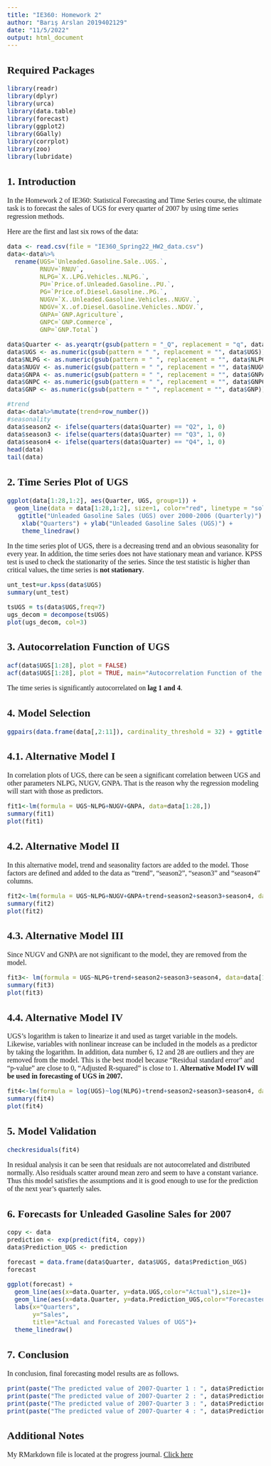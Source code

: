 ```yaml
---
title: "IE360: Homework 2"
author: "Barış Arslan 2019402129"
date: "11/5/2022"
output: html_document
---
```


<style type="text/css">
  title {
  font-style: bold}
  body{
  font-family: Times New Roman;
  font-size: 12pt;
}
</style>

## Required Packages
```r
library(readr)
library(dplyr)
library(urca)
library(data.table)
library(forecast)
library(ggplot2)
library(GGally)
library(corrplot)
library(zoo)
library(lubridate)
```

## 1. Introduction

In the Homework 2 of IE360: Statistical Forecasting and Time Series course, the ultimate task is to forecast the sales of UGS for every quarter of 2007 by using time series
regression methods.

Here are the first and last six rows of the data:
```r
data <- read.csv(file = "IE360_Spring22_HW2_data.csv")
data<-data%>%
  rename(UGS=`Unleaded.Gasoline.Sale..UGS.`,
         RNUV=`RNUV`,
         NLPG=`X..LPG.Vehicles..NLPG.`,
         PU=`Price.of.Unleaded.Gasoline..PU.`,
         PG=`Price.of.Diesel.Gasoline..PG.`,
         NUGV=`X..Unleaded.Gasoline.Vehicles..NUGV.`,
         NDGV=`X..of.Diesel.Gasoline.Vehicles..NDGV.`,
         GNPA=`GNP.Agriculture`,
         GNPC=`GNP.Commerce`,
         GNP=`GNP.Total`)

data$Quarter <- as.yearqtr(gsub(pattern = "_Q", replacement = "q", data$Quarter),format="%Yq%q")
data$UGS <- as.numeric(gsub(pattern = " ", replacement = "", data$UGS))
data$NLPG <- as.numeric(gsub(pattern = " ", replacement = "", data$NLPG))
data$NUGV <- as.numeric(gsub(pattern = " ", replacement = "", data$NUGV))
data$GNPA <- as.numeric(gsub(pattern = " ", replacement = "", data$GNPA))
data$GNPC <- as.numeric(gsub(pattern = " ", replacement = "", data$GNPC))
data$GNP <- as.numeric(gsub(pattern = " ", replacement = "", data$GNP))

#trend
data<-data%>%mutate(trend=row_number())
#seasonality
data$season2 <- ifelse(quarters(data$Quarter) == "Q2", 1, 0)
data$season3 <- ifelse(quarters(data$Quarter) == "Q3", 1, 0)
data$season4 <- ifelse(quarters(data$Quarter) == "Q4", 1, 0)
head(data)
tail(data)
```
   

## 2. Time Series Plot of UGS
```r
ggplot(data[1:28,1:2], aes(Quarter, UGS, group=1)) +
  geom_line(data = data[1:28,1:2], size=1, color="red", linetype = "solid") + geom_point(color="red", linetype = "solid") +
   ggtitle("Unleaded Gasoline Sales (UGS) over 2000-2006 (Quarterly)") +
    xlab("Quarters") + ylab("Unleaded Gasoline Sales (UGS)") +
    theme_linedraw()
```

In the time series plot of UGS, there is a decreasing trend and an obvious seasonality for every year. In addition, the time series does not have stationary mean and variance. 
KPSS test is used to check the stationarity of the series. Since the test statistic is higher than critical values, the time series is **not stationary**.


```r
unt_test=ur.kpss(data$UGS) 
summary(unt_test)

tsUGS = ts(data$UGS,freq=7)
ugs_decom = decompose(tsUGS)
plot(ugs_decom, col=3)
```



## 3. Autocorrelation Function of UGS
```r
acf(data$UGS[1:28], plot = FALSE)
acf(data$UGS[1:28], plot = TRUE, main="Autocorrelation Function of the Unleaded Gasoline Sales (UGS)")
```

The time series is significantly autocorrelated on **lag 1 and 4**. 


## 4. Model Selection

```r
ggpairs(data.frame(data[,2:11]), cardinality_threshold = 32) + ggtitle("Correlation Diagram")
```

## 4.1. Alternative Model I

In correlation plots of UGS, there can be seen a significant correlation between UGS and other parameters NLPG, NUGV, GNPA.
That is the reason why the regression modeling will start with those as predictors.

```r
fit1<-lm(formula = UGS~NLPG+NUGV+GNPA, data=data[1:28,])
summary(fit1)
plot(fit1)
```


## 4.2. Alternative Model II

In this alternative model, trend and seasonality factors are added to the model. 
Those factors are defined and added to the data as "trend", "season2", "season3" and "season4" columns.

```r
fit2<-lm(formula = UGS~NLPG+NUGV+GNPA+trend+season2+season3+season4, data=data[1:28,])
summary(fit2)
plot(fit2)
```

## 4.3. Alternative Model III
Since NUGV and GNPA are not significant to the model, they are removed from the model.

```r

fit3<- lm(formula = UGS~NLPG+trend+season2+season3+season4, data=data[1:28,])
summary(fit3)
plot(fit3)
```

## 4.4. Alternative Model IV
UGS’s logarithm is taken to linearize it and used as target variable in the models. Likewise, variables with nonlinear increase can be included in the models as a predictor by taking the logarithm. In addition, data number 6, 12 and 28 are outliers and they are removed from the model.
This is the best model because "Residual standard error" and "p-value" are close to 0, "Adjusted R-squared" is close to 1.
**Alternative Model IV will be used in forecasting of UGS in 2007.**

```r
fit4<-lm(formula = log(UGS)~log(NLPG)+trend+season2+season3+season4, data=data[(1:28)!=6 & (1:28)!=12 & (1:28)!=28,])
summary(fit4)
plot(fit4)
```


## 5. Model Validation
```r
checkresiduals(fit4)
```
In residual analysis it can be seen that residuals are not autocorrelated and distributed normally. Also residuals scatter around mean zero and seem to have a constant variance. Thus this model satisfies the assumptions and it is good enough to use for the prediction of the next year's quarterly sales.



## 6. Forecasts for Unleaded Gasoline Sales for 2007
```r
copy <- data
prediction <- exp(predict(fit4, copy))
data$Prediction_UGS <- prediction

forecast = data.frame(data$Quarter, data$UGS, data$Prediction_UGS)
forecast

ggplot(forecast) +
  geom_line(aes(x=data.Quarter, y=data.UGS,color="Actual"),size=1)+
  geom_line(aes(x=data.Quarter, y=data.Prediction_UGS,color="Forecasted"),size=1)+
  labs(x="Quarters",
       y="Sales",
       title="Actual and Forecasted Values of UGS")+
  theme_linedraw()

```

## 7. Conclusion

In conclusion, final forecasting model results are as follows.
```r
print(paste("The predicted value of 2007-Quarter 1 : ", data$Prediction_UGS[29]))
print(paste("The predicted value of 2007-Quarter 2 : ", data$Prediction_UGS[30]))
print(paste("The predicted value of 2007-Quarter 3 : ", data$Prediction_UGS[31]))
print(paste("The predicted value of 2007-Quarter 4 : ", data$Prediction_UGS[32]))
```

## Additional Notes
My RMarkdown file is located at the progress journal. [Click here](https://bu-ie-360.github.io/spring22-BarisArslan/HW2/HW2_Baris_Arslan.Rmd)


